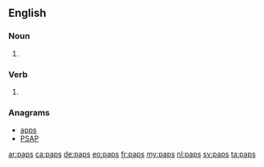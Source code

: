 {{also|PAPs}}

==English==

===Noun===
{{head|en|plural}}

# {{plural of|pap|lang=en}}

===Verb===
{{head|en}}

# {{en-third-person singular of|pap}}

===Anagrams===
* [[apps#English|apps]] 
* [[PSAP#English|PSAP]]

[[ar:paps]]
[[ca:paps]]
[[de:paps]]
[[eo:paps]]
[[fr:paps]]
[[my:paps]]
[[nl:paps]]
[[sv:paps]]
[[ta:paps]]